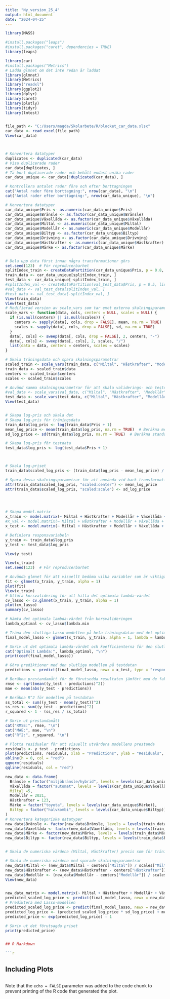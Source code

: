 ```yaml
---
title: "Ny_version_25_4"
output: html_document
date: "2024-04-25"
---
```


```r

library(MASS)  

#install.packages("leaps")
#install.packages("caret", dependencies = TRUE)
library(leaps)  

library(car)   
#install.packages("Metrics")
# Ladda glmnet om det inte redan är laddat
library(glmnet)
library(Metrics)
library("readxl")
library(ggplot2)
library(dplyr)
library(caret)
library(plotly)
library(tidyr)
library(lmtest)


file_path <- "C:/Users/magda/Skolarbete/R/blocket_car_data.xlsx"
car_data <- read_excel(file_path)
View(car_data)



# Konvertera datatyper
duplicates <- duplicated(car_data)
# Visa duplicerade rader
car_data[duplicates, ]
# Ta bort duplicerade rader och behåll endast unika rader
car_data_unique <- car_data[!duplicated(car_data), ]

# Kontrollera antalet rader före och efter borttagningen
cat("Antal rader före borttagning:", nrow(car_data), "\n")
cat("Antal rader efter borttagning:", nrow(car_data_unique), "\n")

# Konvertera datatyper
car_data_unique$Pris <- as.numeric(car_data_unique$Pris)  
car_data_unique$Bränsle <- as.factor(car_data_unique$Bränsle)
car_data_unique$Växellåda <- as.factor(car_data_unique$Växellåda)
car_data_unique$Miltal <- as.numeric(car_data_unique$Miltal)
car_data_unique$Modellår <- as.numeric(car_data_unique$Modellår)  
car_data_unique$Biltyp <- as.factor(car_data_unique$Biltyp)
car_data_unique$Drivning <- as.factor(car_data_unique$Drivning)
car_data_unique$Hästkrafter <- as.numeric(car_data_unique$Hästkrafter)
car_data_unique$Märke <- as.factor(car_data_unique$Märke)


# Dela upp data först innan några transformationer görs
set.seed(123)  # För reproducerbarhet
splitIndex_train <- createDataPartition(car_data_unique$Pris, p = 0.8, list = FALSE)
train_data <- car_data_unique[splitIndex_train, ]
test_data <- car_data_unique[-splitIndex_train, ]
#splitIndex_val <- createDataPartition(val_test_data$Pris, p = 0.5, list = FALSE)
#val_data <- val_test_data[splitIndex_val, ]
#test_data <- val_test_data[-splitIndex_val, ]
View(train_data)
View(test_data)
# Modifierad version av scale_vars som tar emot externa skalningsparametrar
scale_vars <- function(data, cols, centers = NULL, scales = NULL) {
  if (is.null(centers) || is.null(scales)) {
    centers <- sapply(data[, cols, drop = FALSE], mean, na.rm = TRUE)
    scales <- sapply(data[, cols, drop = FALSE], sd, na.rm = TRUE)
  }
  data[, cols] <- sweep(data[, cols, drop = FALSE], 2, centers, "-")
  data[, cols] <- sweep(data[, cols], 2, scales, "/")
  list(data = data, centers = centers, scales = scales)
}

# Skala träningsdata och spara skalningsparametrar
scaled_train <- scale_vars(train_data, c("Miltal", "Hästkrafter", "Modellår"))
train_data <- scaled_train$data
centers <- scaled_train$centers
scales <- scaled_train$scales

# Använd samma skalningsparametrar för att skala validerings- och testdata
#val_data <- scale_vars(val_data, c("Miltal", "Hästkrafter", "Modellår"), centers, scales)$data
test_data <- scale_vars(test_data, c("Miltal", "Hästkrafter", "Modellår"), centers, scales)$data
View(test_data)


# Skapa log-pris och skala det
# Skapa log-pris för träningsdata
train_data$log_pris <- log(train_data$Pris + 1)
mean_log_price <- mean(train_data$log_pris, na.rm = TRUE)  # Beräkna medelvärdet av log-priset
sd_log_price <- sd(train_data$log_pris, na.rm = TRUE)  # Beräkna standardavvikelsen av log-priset

# Skapa log-pris för testdata
test_data$log_pris <- log(test_data$Pris + 1)



# Skala log-priset
train_data$scaled_log_pris <- (train_data$log_pris - mean_log_price) / sd_log_price

# Spara dessa skalningsparametrar för att använda vid back-transformation
attr(train_data$scaled_log_pris, "scaled:center") <- mean_log_price
attr(train_data$scaled_log_pris, "scaled:scale") <- sd_log_price

  


# Skapa model.matrix
x_train <- model.matrix(~ Miltal + Hästkrafter + Modellår + Växellåda + Biltyp + Märke + Bränsle - 1, data = train_data)
#x_val <- model.matrix(~ Miltal + Hästkrafter + Modellår + Växellåda + Biltyp + Märke + Bränsle - 1, data = val_data)
x_test <- model.matrix(~ Miltal + Hästkrafter + Modellår + Växellåda + Biltyp + Märke + Bränsle - 1, data = test_data)

# Definiera responsvariabeln
y_train <- train_data$log_pris
y_test <- test_data$log_pris

View(y_test)

View(x_train)
set.seed(123)  # För reproducerbarhet

# Använda glmnet för att visuellt bedöma vilka variabler som är viktiga och hur lambda påverkar modellen.
fit <- glmnet(x_train, y_train, alpha = 1)
plot(fit)
View(x_train)
# Utföra korsvalidering för att hitta det optimala lambda-värdet
cv_lasso <- cv.glmnet(x_train, y_train, alpha = 1)
plot(cv_lasso)
summary(cv_lasso)

# Hämta det optimala lambda-värdet från korsvalideringen
lambda_optimal <- cv_lasso$lambda.min

# Träna den slutliga Lasso-modellen på hela träningsdatan med det optimala lambda-värdet
final_model_lasso <- glmnet(x_train, y_train, alpha = 1, lambda = lambda_optimal)

# Skriv ut det optimala lambda-värdet och koefficienterna för den slutliga modellen
cat("Optimalt Lambda:", lambda_optimal, "\n")
print(coef(final_model_lasso))

# Göra prediktioner med den slutliga modellen på testdatan
predictions <- predict(final_model_lasso, newx = x_test, type = "response")

# Beräkna prestandamått för de förutsedda resultaten jämfört med de faktiska testdatan
rmse <- sqrt(mean((y_test - predictions)^2))
mae <- mean(abs(y_test - predictions))

# Beräkna R^2 för modellen på testdatan
ss_total <- sum((y_test - mean(y_test))^2)
ss_res <- sum((y_test - predictions)^2)
r_squared <- 1 - (ss_res / ss_total)

# Skriv ut prestandamått
cat("RMSE:", rmse, "\n")
cat("MAE:", mae, "\n")
cat("R^2:", r_squared, "\n")

# Plotta residualer för att visuellt utvärdera modellens prestanda
residuals <- y_test - predictions
plot(predictions, residuals, xlab = "Predictions", ylab = "Residuals", main = "Residual Plot")
abline(h = 0, col = "red")
qqnorm(residuals)
qqline(residuals, col = "red")


```

```r
new_data <- data.frame(
  Bränsle = factor("miljöbränsle/hybrid", levels = levels(car_data_unique$Bränsle)),
  Växellåda = factor("automat", levels = levels(car_data_unique$Växellåda)),
  Miltal =5,
  Modellår = 2021,
  Hästkrafter = 123,
  Märke = factor("toyota", levels = levels(car_data_unique$Märke)),
  Biltyp = factor("halvkombi", levels = levels(car_data_unique$Biltyp))
)
# Konvertera kategoriska datatyper
new_data$Bränsle <- factor(new_data$Bränsle, levels = levels(train_data$Bränsle))
new_data$Växellåda <- factor(new_data$Växellåda, levels = levels(train_data$Växellåda))
new_data$Märke <- factor(new_data$Märke, levels = levels(train_data$Märke))
new_data$Biltyp <- factor(new_data$Biltyp, levels = levels(train_data$Biltyp))


# Skala de numeriska värdena (Miltal, Hästkrafter) precis som för träningsdatan

# Skala de numeriska värdena med sparade skalningsparametrar
new_data$Miltal <- (new_data$Miltal - centers["Miltal"]) / scales["Miltal"]
new_data$Hästkrafter <- (new_data$Hästkrafter - centers["Hästkrafter"]) / scales["Hästkrafter"]
new_data$Modellår <- (new_data$Modellår - centers["Modellår"]) / scales["Modellår"]
View(new_data)


new_data_matrix <- model.matrix(~ Miltal + Hästkrafter + Modellår + Växellåda + Biltyp + Märke + Bränsle - 1, data = new_data)
predicted_scaled_log_price <- predict(final_model_lasso, newx = new_data_matrix, s = lambda_optimal, type = "response")
# Prediktera med Lasso-modellen
predicted_scaled_log_price <- predict(final_model_lasso, newx = new_data_matrix, s = lambda_optimal, type = "response")
predicted_log_price <- (predicted_scaled_log_price * sd_log_price) + mean_log_price
predicted_price <- exp(predicted_log_price) - 1

# Skriv ut det förutsagda priset
print(predicted_price)


## R Markdown

```r




```

## Including Plots

```r

```

Note that the `echo = FALSE` parameter was added to the code chunk to prevent printing of the R code that generated the plot.
